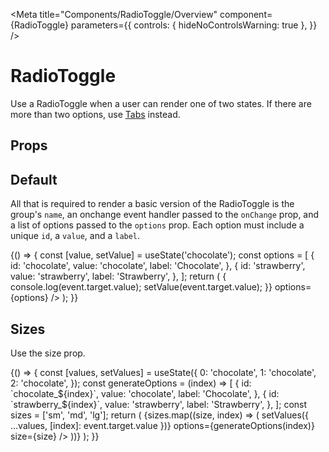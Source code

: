 
<Meta
  title="Components/RadioToggle/Overview"
  component={RadioToggle}
  parameters={{
    controls: { hideNoControlsWarning: true },
  }}
/>

# RadioToggle

Use a RadioToggle when a user can render one of two states. If there are more than two options, use [Tabs](?path=/docs/components-tabs-overview--default-story) instead.

## Props

<ArgsTable of={RadioToggle} />

## Default

All that is required to render a basic version of the RadioToggle is the group's `name`, an onchange event handler passed to the `onChange` prop, and a list of options passed to the `options` prop. Each option must include a unique `id`, a `value`, and a `label`.

<Canvas isExpanded>
  <Story name="Default">
    {() => {
      const [value, setValue] = useState('chocolate');
      const options = [
        {
          id: 'chocolate',
          value: 'chocolate',
          label: 'Chocolate',
        },
        {
          id: 'strawberry',
          value: 'strawberry',
          label: 'Strawberry',
        },
      ];
      return (
        <RadioToggle
          name="noTitleOrDescription"
          value={value}
          onChange={event => { console.log(event.target.value); setValue(event.target.value); }}
          options={options}
        />
      );
    }}
  </Story>
</Canvas>

## Sizes

Use the size prop.

<Canvas isExpanded>
  <Story name="Sizes">
    {() => {
      const [values, setValues] = useState({
        0: 'chocolate',
        1: 'chocolate',
        2: 'chocolate',
      });
      const generateOptions = (index) => [
        {
          id: `chocolate_${index}`,
          value: 'chocolate',
          label: 'Chocolate',
        },
        {
          id: `strawberry_${index}`,
          value: 'strawberry',
          label: 'Strawberry',
        },
      ];
      const sizes = ['sm', 'md', 'lg'];
      return (
        <Box childGap="md">
          {sizes.map((size, index) => (
            <RadioToggle
              key={index}
              name="sizes"
              value={values[index]}
              onChange={event => setValues({ ...values, [index]: event.target.value })}
              options={generateOptions(index)}
              size={size}
            />
          ))}
        </Box>
      );
    }}
  </Story>
</Canvas>